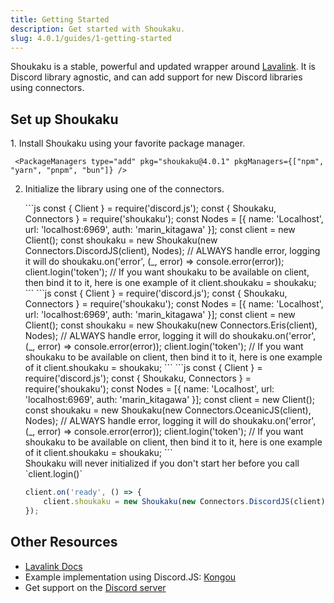 ```yaml
---
title: Getting Started
description: Get started with Shoukaku.
slug: 4.0.1/guides/1-getting-started
---
```



Shoukaku is a stable, powerful and updated wrapper around [Lavalink](https://lavalink.dev/). It is Discord library agnostic, and can add support for new Discord libraries using connectors.

## Set up Shoukaku

<Steps>
  1. Install Shoukaku using your favorite package manager.

     <PackageManagers type="add" pkg="shoukaku@4.0.1" pkgManagers={["npm", "yarn", "pnpm", "bun"]} />

  2. Initialize the library using one of the connectors.

     <Tabs>
       <TabItem label="Discord.JS">
         ```js
         const { Client } = require('discord.js');
         const { Shoukaku, Connectors } = require('shoukaku');
         const Nodes = [{
             name: 'Localhost',
             url: 'localhost:6969',
             auth: 'marin_kitagawa'
         }];
         const client = new Client();
         const shoukaku = new Shoukaku(new Connectors.DiscordJS(client), Nodes);
         // ALWAYS handle error, logging it will do
         shoukaku.on('error', (_, error) => console.error(error));
         client.login('token');
         // If you want shoukaku to be available on client, then bind it to it, here is one example of it
         client.shoukaku = shoukaku;
         ```
       </TabItem>

       <TabItem label="Eris">
         ```js
         const { Client } = require('discord.js');
         const { Shoukaku, Connectors } = require('shoukaku');
         const Nodes = [{
             name: 'Localhost',
             url: 'localhost:6969',
             auth: 'marin_kitagawa'
         }];
         const client = new Client();
         const shoukaku = new Shoukaku(new Connectors.Eris(client), Nodes);
         // ALWAYS handle error, logging it will do
         shoukaku.on('error', (_, error) => console.error(error));
         client.login('token');
         // If you want shoukaku to be available on client, then bind it to it, here is one example of it
         client.shoukaku = shoukaku;
         ```
       </TabItem>

       <TabItem label="Oceanic.JS">
         ```js
         const { Client } = require('discord.js');
         const { Shoukaku, Connectors } = require('shoukaku');
         const Nodes = [{
             name: 'Localhost',
             url: 'localhost:6969',
             auth: 'marin_kitagawa'
         }];
         const client = new Client();
         const shoukaku = new Shoukaku(new Connectors.OceanicJS(client), Nodes);
         // ALWAYS handle error, logging it will do
         shoukaku.on('error', (_, error) => console.error(error));
         client.login('token');
         // If you want shoukaku to be available on client, then bind it to it, here is one example of it
         client.shoukaku = shoukaku;
         ```
       </TabItem>
     </Tabs>

     <Aside type="danger" title="Do not ever do this!">
       Shoukaku will never initialized if you don't start her before you call `client.login()`

       ```js
       client.on('ready', () => {
           client.shoukaku = new Shoukaku(new Connectors.DiscordJS(client), Nodes);
       });
       ```
     </Aside>
</Steps>

## Other Resources

* [Lavalink Docs](https://lavalink.dev)
* Example implementation using Discord.JS: [Kongou](https://github.com/Deivu/Kongou)
* Get support on the [Discord server](https://discord.gg/FVqbtGu)
